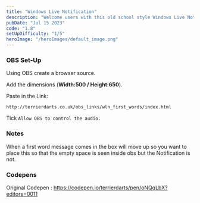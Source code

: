 ```yaml
---
title: "Windows Live Notification"
description: "Welcome users with this old school style Windows Live Notification"
pubDate: "Jul 15 2023"
code: "1.8"
setUpDifficulty: "1/5"
heroImage: "/heroImages/default_image.png"
---
```


### OBS Set-Up

Using OBS create a browser source.

Add the dimensions (**Width:500 / Height:650**).

Paste in the Link:
```
http://terrierdarts.co.uk/obs_links/wln_first_words/index.html
```

Tick `Allow OBS to control the audio.`

### Notes

When a first word message comes in the box will move up so you want to place this so that the empty space is seen inside obs but the Notification is not.

### Codepens

Original Codepen  : https://codepen.io/terrierdarts/pen/oNQqLbX?editors=0011